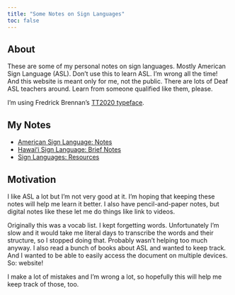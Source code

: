 ```yaml
---
title: "Some Notes on Sign Languages"
toc: false
---
```


## About

These are some of my personal notes on sign languages. Mostly American Sign Language (ASL). Don't use this to learn ASL. I'm wrong all the time! And this website is meant only for me, not the public. There are lots of Deaf ASL teachers around. Learn from someone qualified like them, please.

I'm using Fredrick Brennan's [TT2020 typeface](https://copypaste.wtf/TT2020/docs/).


## My Notes

- [American Sign Language: Notes](notes.qmd)
- [Hawaiʻi Sign Language: Brief Notes](hsl.qmd)
- [Sign Languages: Resources](resources.qmd)


## Motivation

I like ASL a lot but I'm not very good at it. I'm hoping that keeping these notes will help me learn it better. I also have pencil-and-paper notes, but digital notes like these let me do things like link to videos.

Originally this was a vocab list. I kept forgetting words. Unfortunately I'm slow and it would take me literal days to transcribe the words and their structure, so I stopped doing that. Probably wasn't helping too much anyway. I also read a bunch of books about ASL and wanted to keep track. And I wanted to be able to easily access the document on multiple devices. So: website!

I make a lot of mistakes and I'm wrong a lot, so hopefully this will help me keep track of those, too.


<!-- ## Really Cool Things About ASL

1. The 3D structure! Verbal language is 1D + time---it's linear and can only move in one dimension. You can show things in 3D space in ASL which I really like. I'm not great at it but hopefully I'll get better at it.^[[Dragon](https://thatdeafguy.com/2012-10-18/). :dragon: ]
2. Exception: Fingerspelling is linear.
3. -->